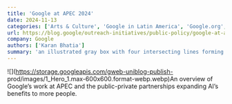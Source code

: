 ```yaml
---
title: 'Google at APEC 2024'
date: 2024-11-13
categories: ['Arts & Culture', 'Google in Latin America', 'Google.org', 'Google Cloud', 'Public Policy']
url: https://blog.google/outreach-initiatives/public-policy/google-at-apec-2024/
company: Google
authors: ['Karan Bhatia']
summary: 'an illustrated gray box with four intersecting lines forming a subtle frame, with the letter "G" in the middle'
---
```



![](https://storage.googleapis.com/gweb-uniblog-publish-
prod/images/1_Hero_1.max-600x600.format-webp.webp)An overview of Google’s work
at APEC and the public-private partnerships expanding AI’s benefits to more
people.

